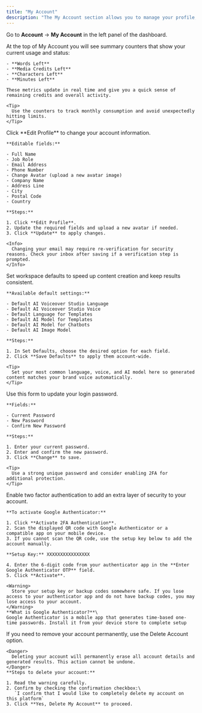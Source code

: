 ```yaml
---
title: "My Account"
description: "The My Account section allows you to manage your profile, security, preferences, and subscription details in one place."
---
```


Go to **Account** → **My Account** in the left panel of the dashboard.

<Steps>
  <Step title="Account overview" stepNumber={1}>
    At the top of My Account you will see summary counters that show your current usage and status:

    - **Words Left**
    - **Media Credits Left**
    - **Characters Left**
    - **Minutes Left**

    These metrics update in real time and give you a quick sense of remaining credits and overall activity.

    <Tip>
      Use the counters to track monthly consumption and avoid unexpectedly hitting limits.
    </Tip>
  </Step>
  <Step title="Update profile" stepNumber={2}>
    Click **Edit Profile** to change your account information.

    **Editable fields:**

    - Full Name
    - Job Role
    - Email Address
    - Phone Number
    - Change Avatar (upload a new avatar image)
    - Company Name
    - Address Line
    - City
    - Postal Code
    - Country

    **Steps:**

    1. Click **Edit Profile**.
    2. Update the required fields and upload a new avatar if needed.
    3. Click **Update** to apply changes.

    <Info>
      Changing your email may require re-verification for security reasons. Check your inbox after saving if a verification step is prompted.
    </Info>
  </Step>
  <Step title="Set defaults" stepNumber={3}>
    Set workspace defaults to speed up content creation and keep results consistent.

    **Available default settings:**

    - Default AI Voiceover Studio Language
    - Default AI Voiceover Studio Voice
    - Default Language for Templates
    - Default AI Model for Templates
    - Default AI Model for Chatbots
    - Default AI Image Model

    **Steps:**

    1. In Set Defaults, choose the desired option for each field.
    2. Click **Save Defaults** to apply them account-wide.

    <Tip>
      Set your most common language, voice, and AI model here so generated content matches your brand voice automatically.
    </Tip>
  </Step>
  <Step title="Change password" stepNumber={4}>
    Use this form to update your login password.

    **Fields:**

    - Current Password
    - New Password
    - Confirm New Password

    **Steps:**

    1. Enter your current password.
    2. Enter and confirm the new password.
    3. Click **Change** to save.

    <Tip>
      Use a strong unique password and consider enabling 2FA for additional protection.
    </Tip>
  </Step>
  <Step title="2FA authentication" stepNumber={5}>
    Enable two factor authentication to add an extra layer of security to your account.

    **To activate Google Authenticator:**

    1. Click **Activate 2FA Authentication**.
    2. Scan the displayed QR code with Google Authenticator or a compatible app on your mobile device.
    3. If you cannot scan the QR code, use the setup key below to add the account manually.

    **Setup Key:** XXXXXXXXXXXXXXXX

    4. Enter the 6-digit code from your authenticator app in the **Enter Google Authenticator OTP** field.
    5. Click **Activate**.

    <Warning>
      Store your setup key or backup codes somewhere safe. If you lose access to your authenticator app and do not have backup codes, you may lose access to your account.
    </Warning>
    **What is Google Authenticator?**\
    Google Authenticator is a mobile app that generates time-based one-time passwords. Install it from your device store to complete setup
  </Step>
  <Step title="Delete account" stepNumber={6}>
    If you need to remove your account permanently, use the Delete Account option.

    <Danger>
      Deleting your account will permanently erase all account details and generated results. This action cannot be undone.
    </Danger>
    **Steps to delete your account:**

    1. Read the warning carefully.
    2. Confirm by checking the confirmation checkbox:\
       `I confirm that I would like to completely delete my account on this platform`
    3. Click **Yes, Delete My Account** to proceed.
  </Step>
</Steps>